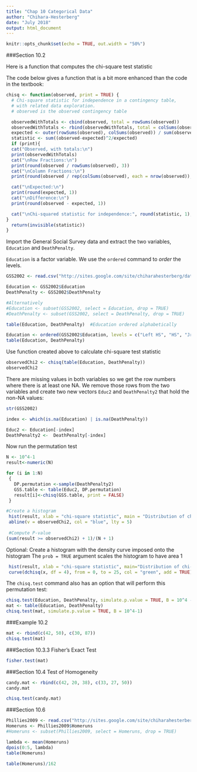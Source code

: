 ```yaml
---
title: "Chap 10 Categorical Data"
author: "Chihara-Hesterberg"
date: "July 2018"
output: html_document
---
```


```r
knitr::opts_chunk$set(echo = TRUE, out.width = "50%")
```

###Section 10.2

Here is a function that computes the chi-square test statistic

The code below gives a function that is a bit more enhanced than the code in the textbook:
```r
chisq <- function(observed, print = TRUE) {
  # Chi-square statistic for independence in a contingency table,
  # with related data exploration.
  # observed is the observed contingency table

  observedWithTotals <- cbind(observed, total = rowSums(observed))
  observedWithTotals <- rbind(observedWithTotals, total = colSums(observedWithTotals))
  expected <- outer(rowSums(observed), colSums(observed)) / sum(observed)
  statistic <- sum((observed-expected)^2/expected)
  if (print){
  cat("Observed, with totals:\n")
  print(observedWithTotals)
  cat("\nRow Fractions:\n")
  print(round(observed / rowSums(observed), 3))
  cat("\nColumn Fractions:\n")
  print(round(observed / rep(colSums(observed), each = nrow(observed)), 3))

  cat("\nExpected:\n")
  print(round(expected, 1))
  cat("\nDifference:\n")
  print(round(observed - expected, 1))

  cat("\nChi-squared statistic for independence:", round(statistic, 1), "\n")
}
  return(invisible(statistic))
}
```
Import the General Social Survey data and extract the two variables, <tt>`Education`</tt> and
<tt>`DeathPenalty`</tt>.

<tt>`Education`</tt> is a factor variable. We use the <tt>`ordered`</tt> command to *order* the levels.

```r
GSS2002 <- read.csv("http://sites.google.com/site/chiharahesterberg/data2/GSS2002.csv")

Education <- GSS2002$Education
DeathPenalty <- GSS2002$DeathPenalty

#Alternatively
#Education <- subset(GSS2002, select = Education, drop = TRUE)
#DeathPenalty <- subset(GSS2002, select = DeathPenalty, drop = TRUE)

table(Education, DeathPenalty)  #Education ordered alphabetically

Education <- ordered(GSS2002$Education, levels = c("Left HS", "HS", "Jr Col", "Bachelors", "Graduate"))                    
table(Education, DeathPenalty)
```

Use function created above to calculate chi-square test statistic

```r
observedChi2 <- chisq(table(Education, DeathPenalty))
observedChi2
```

There are missing values in both variables so we get the row numbers where there is at least one NA. We remove those rows from the two variables and create two new vectors <tt>`Educ2`</tt> and <tt>`DeathPenalty2`</tt> that hold the non-NA values:

```r
str(GSS2002)

index <- which(is.na(Education) | is.na(DeathPenalty))

Educ2 <- Education[-index]
DeathPenalty2 <-  DeathPenalty[-index]
```
Now run the permutation test
```r
N <- 10^4-1
result<-numeric(N)

for (i in 1:N)
 {
   DP.permutation <-sample(DeathPenalty2)
   GSS.table <- table(Educ2, DP.permutation)
   result[i]<-chisq(GSS.table, print = FALSE)
 }

#Create a histogram
 hist(result, xlab = "chi-square statistic", main = "Distribution of chi-square statistic")
 abline(v = observedChi2, col = "blue", lty = 5)
 
 #Compute P-value
(sum(result >= observedChi2) + 1)/(N + 1)
```

Optional: Create a histogram with the density curve
imposed onto the histogram
The <tt>`prob = TRUE`</tt> argument scales the histogram to have area 1
```r
 hist(result, xlab = "chi-square statistic", main="Distribution of chi-square statistic")
 curve(dchisq(x, df = 4), from = 0, to = 25, col = "green", add = TRUE)
```

The <tt>`chisq.test`</tt> command also has an option that will perform this permutation test:

```r
chisq.test(Education, DeathPenalty, simulate.p.value = TRUE, B = 10^4 - 1)
mat <- table(Education, DeathPenalty)
chisq.test(mat, simulate.p.value = TRUE, B = 10^4-1)
```




###Example 10.2
```r
mat <- rbind(c(42, 50), c(30, 87))
chisq.test(mat)
```

###Section 10.3.3 Fisher's Exact Test

```r
fisher.test(mat)
```

###Section 10.4 Test of Homogeneity
```r
candy.mat <- rbind(c(42, 20, 38), c(33, 27, 50))
candy.mat

chisq.test(candy.mat)
```

###Section 10.6
```r
Phillies2009 <- read.csv("http://sites.google.com/site/chiharahesterberg/data2/Phillies2009.csv")
Homeruns <- Phillies2009$Homeruns
#Homeruns <- subset(Phillies2009, select = Homeruns, drop = TRUE)

lambda <- mean(Homeruns)
dpois(0:5, lambda)
table(Homeruns)

table(Homeruns)/162
```